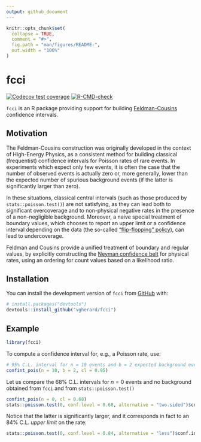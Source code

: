 ```yaml
---
output: github_document
---
```


<!-- README.md is generated from README.Rmd. Please edit that file -->

```r
knitr::opts_chunk$set(
  collapse = TRUE,
  comment = "#>",
  fig.path = "man/figures/README-",
  out.width = "100%"
)
```

# fcci

<!-- badges: start -->
[![Codecov test coverage](https://codecov.io/gh/vgherard/fcci/branch/master/graph/badge.svg)](https://codecov.io/gh/vgherard/fcci?branch=master)
[![R-CMD-check](https://github.com/vgherard/fcci/workflows/R-CMD-check/badge.svg)](https://github.com/vgherard/fcci/actions)
<!-- badges: end -->

`fcci` is an R package providing support for building [Feldman-Cousins](https://doi.org/10.1103/PhysRevD.57.3873) confidence 
intervals.

## Motivation

The Feldman-Cousins construction was originally developed in the context of 
High-Energy Physics, as a consistent method for building classical (frequentist) confidence intervals for Poisson rates of rare events. In experiments which expect only few events, it is often the case that the number of observed events is actually zero or, more generally, lower than the expected number of spurious background events (if the latter is significantly larger than zero). 

In these situations, classical central intervals (such as those produced by `stats::poisson.test()`) are not satisfying, as they can lead both to significant overcoverage and to non-physical negative rates in the presence of a non-negligible background. Moreover, a naive special treatment of boundary values, which chooses to report an upper limit or a confidence interval depending on the data (the so-called ["flip-flopping" policy](https://doi.org/10.1103/PhysRevD.57.3873)), can lead to undercoverage.

Feldman and Cousins provide a unified treatment of boundary and regular values, by explicitly constructing the [Neyman confidence belt](https://en.wikipedia.org/wiki/Neyman_construction) for physical rates, using an ordering for count values based on a likelihood ratio.

## Installation

You can install the development version of `fcci` from 
[GitHub](https://github.com/vgherard/fcci) with:

``` r
# install.packages("devtools")
devtools::install_github("vgherard/fcci")
```
## Example

```r
library(fcci)
```

To compute a confidence interval for, e.g., a Poisson rate, use:

```r
# 95% C.L. interval for n = 10 events and b = 2 expected background events
confint_pois(n = 10, b = 2, cl = 0.95)
```

Let us compare the 68% C.L. intervals for $n=0$ events and no background 
obtained from `fcci` and from `stats::poisson.test()` 

```r
confint_pois(n = 0, cl = 0.68)
stats::poisson.test(0, conf.level = 0.68, alternative = "two.sided")$conf.int
```

Notice that the latter is significantly larger, and it corresponds in fact to
an 84% C.L. *upper limit* on the rate:

```r
stats::poisson.test(0, conf.level = 0.84, alternative = "less")$conf.int
```
